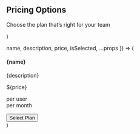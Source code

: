   <Section py="8|12|16|24" {...props}>
    <Container>
      <Flexbox flexDirection="column" textAlign="center">
        <H2 m="0">Pricing Options</H2>
        <P fontSize="2xl" mt="4">
          Choose the plan that’s right for your team
        </P>
      </Flexbox>
      <Grid
        col="null|2|2|3"
        mt="6|10"
        borderTop="5px solid"
        borderTopColor="primary"
      >
        <PricingItem
          name="Basic"
          price="49"
          description="For small and medium-sized businesses"
        />
        <PricingItem
          name="Plus"
          price="99"
          description="For larger businesses with advanced administration tools"
          isSelected
        />
        <PricingItem
          name="Custom"
          price="199"
          description="For very large businesses in highly regulated industries"
        />
      </Grid>
    </Container>
  </Section>
)

  name,
  description,
  price,
  isSelected,
  ...props
}) => (
  <Div
    bg={isSelected ? "muted" : "background"}
    textAlign="center"
    borderWidth="1px"
    px="4|4|8|10"
    py="8|8|12"
    {...props}
  >
    <H4 m="0">{name}</H4>
    <P>{description}</P>
    <Flexbox mt="6|8" justifyContent="center">
      <P m="0" fontSize="6xl" fontWeight="semibold">
        ${price}
      </P>
      <P fontSize="xs" m="0" ml="4">
        per user <Br /> per month
      </P>
    </Flexbox>
    <Button
      variant={isSelected ? "primary" : "outlinePrimary"}
      mt="6|8"
      w="100%"
    >
      Select Plan
    </Button>
  </Div>
)
